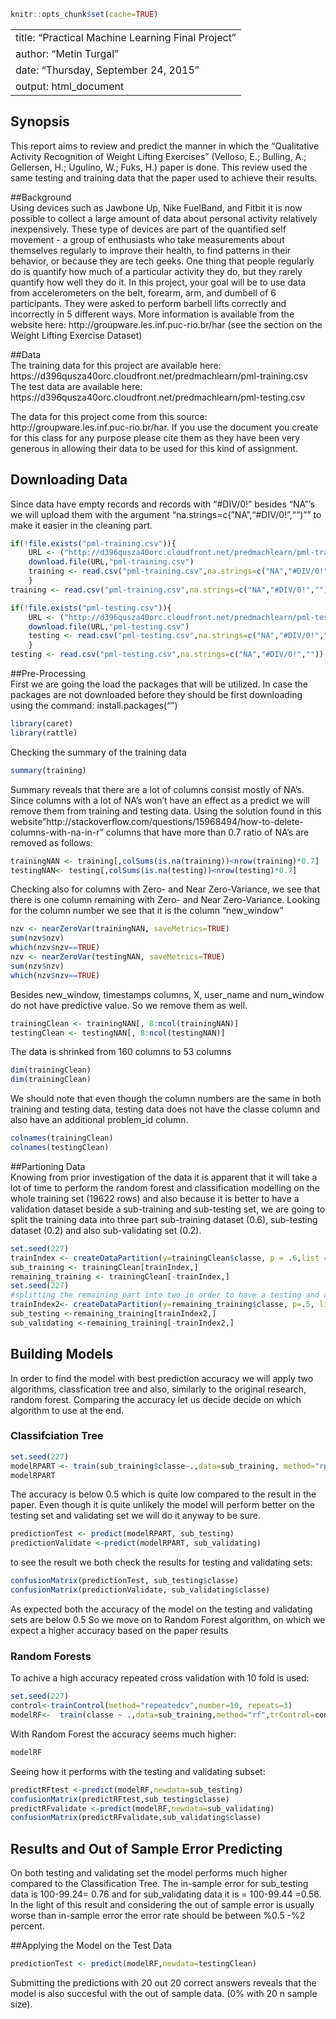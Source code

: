 ```r
knitr::opts_chunk$set(cache=TRUE)
```
---
title: "Practical Machine Learning Final Project"
author: "Metin Turgal"
date: "Thursday, September 24, 2015"
output: html_document
---

## Synopsis  
This report aims to review and predict the manner in which the "Qualitative Activity Recognition of Weight Lifting Exercises" (Velloso, E.; Bulling, A.; Gellersen, H.; Ugulino, W.; Fuks, H.) paper is done. This review used the same testing and training data that the paper used to achieve their results. 
  
##Background  
Using devices such as Jawbone Up, Nike FuelBand, and Fitbit it is now possible to collect a large amount of data about personal activity relatively inexpensively. These type of devices are part of the quantified self movement - a group of enthusiasts who take measurements about themselves regularly to improve their health, to find patterns in their behavior, or because they are tech geeks. One thing that people regularly do is quantify how much of a particular activity they do, but they rarely quantify how well they do it. In this project, your goal will be to use data from accelerometers on the belt, forearm, arm, and dumbell of 6 participants. They were asked to perform barbell lifts correctly and incorrectly in 5 different ways. More information is available from the website here: http://groupware.les.inf.puc-rio.br/har (see the section on the Weight Lifting Exercise Dataset)

##Data  
The training data for this project are available here:  
https://d396qusza40orc.cloudfront.net/predmachlearn/pml-training.csv  
The test data are available here:  
https://d396qusza40orc.cloudfront.net/predmachlearn/pml-testing.csv  

The data for this project come from this source: http://groupware.les.inf.puc-rio.br/har. If you use the document you create for this class for any purpose please cite them as they have been very generous in allowing their data to be used for this kind of assignment.  

## Downloading Data  
Since data have empty records and records with "#DIV/0!" besides "NA"'s we will upload them with the argument "na.strings=c("NA","#DIV/0!","")"" to make it easier in the cleaning part.  
```r
if(!file.exists("pml-training.csv")){
    URL <- ("http://d396qusza40orc.cloudfront.net/predmachlearn/pml-training.csv")
    download.file(URL,"pml-training.csv")
    training <- read.csv("pml-training.csv",na.strings=c("NA","#DIV/0!",""))
    }
training <- read.csv("pml-training.csv",na.strings=c("NA","#DIV/0!",""))

if(!file.exists("pml-testing.csv")){
    URL <- ("http://d396qusza40orc.cloudfront.net/predmachlearn/pml-testing.csv")
    download.file(URL,"pml-testing.csv")
    testing <- read.csv("pml-testing.csv",na.strings=c("NA","#DIV/0!",""))
    }
testing <- read.csv("pml-testing.csv",na.strings=c("NA","#DIV/0!",""))    

```
  
##Pre-Processing  
First we are going the load the packages that will be utilized. In case the packages are not downloaded before they should be first downloading using the command: install.packages("<package name>")  
```r
library(caret)
library(rattle)
```
  
Checking the summary of the training data
```r
summary(training)
```
  
Summary reveals that there are a lot of columns consist mostly of NA's. Since columns with a lot of NA's won't have an effect as a predict we will remove them from training and testing data. 
Using the solution found in this website"http://stackoverflow.com/questions/15968494/how-to-delete-columns-with-na-in-r" columns that have more than 0.7 ratio of NA's are removed as follows:
```r
trainingNAN <- training[,colSums(is.na(training))<nrow(training)*0.7]
testingNAN<- testing[,colSums(is.na(testing))<nrow(testing)*0.7]
```
  
Checking also for columns with Zero- and Near Zero-Variance, we see that there is one column remaining with Zero- and Near Zero-Variance. Looking for the column number we see that it is the column "new_window"  
```r
nzv <- nearZeroVar(trainingNAN, saveMetrics=TRUE)
sum(nzv$nzv)
which(nzv$nzv==TRUE)
nzv <- nearZeroVar(testingNAN, saveMetrics=TRUE)
sum(nzv$nzv)
which(nzv$nzv==TRUE)
```
   
Besides new_window, timestamps columns, X, user_name and num_window do not have predictive value. So we remove them as well. 
```r
trainingClean <- trainingNAN[, 8:ncol(trainingNAN)]
testingClean <- testingNAN[, 8:ncol(testingNAN)]
```
    
The data is shrinked from 160 columns to 53 columns
```r
dim(trainingClean)
dim(trainingClean)
```
  
We should note that even though the column numbers are the same in both training and testing data, testing data does not have the classe column and also have an additional problem_id column. 
```r
colnames(trainingClean)
colnames(testingClean)
``` 
  
##Partioning Data  
Knowing from prior investigation of the data it is apparent that it will take a lot of time to perform the random forest and classification modelling on the whole training set (19622 rows) and also because it is better to have a validation dataset beside a sub-training and sub-testing set, we are going to split the training data into three part sub-training dataset (0.6), sub-testing dataset (0.2) and also sub-validating set (0.2).
``` r
set.seed(227)
trainIndex <- createDataPartition(y=trainingClean$classe, p = .6,list = FALSE)
sub_training <- trainingClean[trainIndex,]
remaining_training <- trainingClean[-trainIndex,]
set.seed(227)
#splitting the remaining part into two in order to have a testing and a validating set
trainIndex2<- createDataPartition(y=remaining_training$classe, p=.5, list=FALSE)
sub_testing <-remaining_training[trainIndex2,]
sub_validating <-remaining_training[-trainIndex2,]

```
  
## Building Models  
In order to find the model with best prediction accuracy  we will apply two algorithms, classfication tree and also, similarly to the original research, random forest. Comparing the accuracy let us decide decide on which algorithm to use at the end.  

### Classifciation Tree  
```r
set.seed(227)
modelRPART <- train(sub_training$classe~.,data=sub_training, method="rpart")
modelRPART
```
  
The accuracy is below 0.5 which is quite low compared to the result in the paper. Even though it is quite unlikely the model will perform better on the testing set and validating set we will do it anyway to be sure.  
```r
predictionTest <- predict(modelRPART, sub_testing)
predictionValidate <-predict(modelRPART, sub_validating)
```
  
to see the result we both check the results for testing and validating sets:
```r
confusionMatrix(predictionTest, sub_testing$classe)
confusionMatrix(predictionValidate, sub_validating$classe)
```
   
As expected both the accuracy of the model on the testing and validating sets are below 0.5
So we move on to Random Forest algorithm, on which we expect a higher accuracy based on the paper results


### Random Forests  
To achive a high accuracy repeated cross validation with 10 fold is used:
```r
set.seed(227)
control<-trainControl(method="repeatedcv",number=10, repeats=3)
modelRF<-  train(classe ~ .,data=sub_training,method="rf",trControl=control)

```
  
With Random Forest the accuracy seems much higher:
```r
modelRF
```
  
Seeing how it performs with the   testing and validating subset:
```r
predictRFtest <-predict(modelRF,newdata=sub_testing)
confusionMatrix(predictRFtest,sub_testing$classe)
predictRFvalidate <-predict(modelRF,newdata=sub_validating)
confusionMatrix(predictRFvalidate,sub_validating$classe)
```
  
## Results and Out of Sample Error Predicting  
On both testing and validating set the model performs much higher compared to the Classification Tree.
The in-sample error for sub_testing data is 100-99.24=  0.76 and for sub_validating data it is = 100-99.44 =0.56.
In the light of this result and considering the out of sample error is usually worse than in-sample error  the error rate should be between %0.5 -%2 percent.
  
##Applying the Model on the Test Data   
```r
predictionTest <- predict(modelRF,newdata=testingClean)
```
Submitting the predictions with 20 out 20 correct answers reveals that the model is also succesful with the out of sample data. (0% with 20 n sample size).


